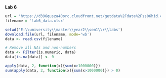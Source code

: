 **Lab 6**

```r
url = 'https://d396qusza40orc.cloudfront.net/getdata%2Fdata%2Fss06hid.csv'
filename = 'lab6_data.xlsx'

setwd('E:\\university\\master\\year2\\sem1\\r\\labs')
download.file(url, filename, mode='wb')
data <- read.csv(filename)

# Remove all NAs and non-numbers
data <- Filter(is.numeric, data)
data[is.na(data)] <- 0

apply(data, 2, function(x){sum(x>1000000)})
sum(apply(data, 2, function(x){sum(x>1000000)}) > 0)
```